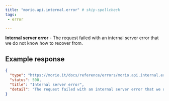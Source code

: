 ```yaml
---
title: "morio.api.internal.error" # skip-spellcheck
tags:
 - error

---
```

<!-- MORIO_AUTO_GENERATED_CONTENT_STARTS - Manual changes made below will be overwritten skip-spellcheck -->
__Internal server error__ - The request failed with an internal server error that we do not know how to recover from.
<!-- MORIO_AUTO_GENERATED_CONTENT_ENDS - Manual changes made above will be overwritten skip-spellcheck -->


<!-- MORIO_AUTO_GENERATED_CONTENT_STARTS - Manual changes made below will be overwritten skip-spellcheck -->
## Example response

```json
{
  "type": "https://morio.it/docs/reference/errors/morio.api.internal.error",
  "status": 500,
  "title": "Internal server error",
  "detail": "The request failed with an internal server error that we do not know how to recover from."
}
```
<!-- MORIO_AUTO_GENERATED_CONTENT_ENDS - Manual changes made above will be overwritten skip-spellcheck -->

